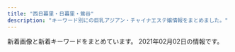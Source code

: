 ```yaml
---
title: "西日暮里・日暮里・鶯谷"
description: "キーワード別にの巨乳アジアン・チャイナエステ嬢情報をまとめました。"
---
```


新着画像と新着キーワードをまとめています。
2021年02月02日の情報です。

<DmmAffiliateIns />
<KeywordTable
  shops={
    [
    {
        "station": "JR\u897f\u65e5\u66ae\u91cc\u99c5",
        "name": "\u307b\u307b\u3048\u307f",
        "url": "http://www.hohoemi.es-relax.info/",
        "keywords": {},
        "img_links": [
            "http://www.hohoemi.es-relax.info/images/img02.jpg",
            "http://www.hohoemi.es-relax.info/images/r01.jpg",
            "http://www.hohoemi.es-relax.info/gals/nanami1.jpg",
            "http://www.hohoemi.es-relax.info/gals/mimi1.jpg",
            "http://www.hohoemi.es-relax.info/images/r05.jpg",
            "http://www.hohoemi.es-relax.info/i/room/r02.jpg",
            "http://www.hohoemi.es-relax.info/images/newsbar.jpg",
            "http://www.hohoemi.es-relax.info/gals/yuyu1.jpg",
            "http://www.hohoemi.es-relax.info/images/img03.jpg",
            "http://www.hohoemi.es-relax.info/gals/nana1.jpg",
            "http://www.hohoemi.es-relax.info/i/room/r04.jpg",
            "http://www.hohoemi.es-relax.info/images/img04.jpg",
            "http://www.hohoemi.es-relax.info/images/nanami1.jpg",
            "http://www.hohoemi.es-relax.info/i/room/r03.jpg",
            "http://www.hohoemi.es-relax.info/gals/yuri1.jpg",
            "http://www.hohoemi.es-relax.info/images/162-1.jpg",
            "http://www.hohoemi.es-relax.info/gals/mirai1.jpg",
            "http://www.hohoemi.es-relax.info/images/r04.jpg",
            "http://www.hohoemi.es-relax.info/images/r02.jpg",
            "http://www.hohoemi.es-relax.info/gals/monika1.jpg",
            "http://www.hohoemi.es-relax.info/gals/rika1.jpg",
            "http://www.hohoemi.es-relax.info/i/room/r01.jpg",
            "http://www.hohoemi.es-relax.info/images/r03.jpg",
            "http://www.hohoemi.es-relax.info/gals/egao1.jpg",
            "http://www.hohoemi.es-relax.info/gals/karin1.jpg"
        ]
    },
    {
        "url": "https://www.sofia-est.com/",
        "keywords": {
            "\u30c0\u30a4\u30ca\u30de\u30a4\u30c8": 1,
            "\u30bb\u30af\u30b7\u30fc": 24,
            "G": 2,
            "E": 1
        },
        "name": "\u30bd\u30d5\u30a3\u30a2",
        "station": "JR\u65e5\u66ae\u91cc\u99c5\u5357\u53e3",
        "img_links": [
            "https://www.sofia-est.com/img/girl/list/s85_list.jpg",
            "https://www.sofia-est.com/img/girl/list/s99_list.jpg",
            "https://www.sofia-est.com/img/material/movie20141210.jpg",
            "https://www.sofia-est.com/img/material/photo7.jpg",
            "https://www.sofia-est.com/img/material/photo5.jpg",
            "https://www.sofia-est.com/img/material/mob_t4.jpg",
            "https://www.sofia-est.com/img/girl/thumb/s85_2.jpg",
            "https://www.sofia-est.com/img/banner/koko_120x60.png",
            "https://www.sofia-est.com/img/material/top_kodawari.png",
            "https://www.sofia-est.com/img/material/page8_subt2.png",
            "https://www.sofia-est.com/img/material/page4_subt1.png",
            "https://www.sofia-est.com/img/girl/thumb/s85_3.jpg",
            "https://www.sofia-est.com/img/girl/thumb/s57_4.jpg",
            "https://www.sofia-est.com/img/material/photo8.jpg",
            "https://www.sofia-est.com/img/material/page6_subt1.png",
            "https://www.sofia-est.com/img/girl/main/s100_1.jpg",
            "https://www.sofia-est.com/img/material/movie_right_yaji.png",
            "https://www.sofia-est.com/img/girl/thumb/s92_1.jpg",
            "https://www.sofia-est.com/img/material/yakusoku.png",
            "https://www.sofia-est.com/img/what/coupon202009.png",
            "https://www.sofia-est.com/img/girl/main/s89_1.jpg",
            "https://www.sofia-est.com/img/material/mob_m3_rev1.jpg",
            "https://www.sofia-est.com/img/girl/main/s85_1.jpg",
            "https://www.sofia-est.com/img/material/movie_left_yaji.png",
            "https://www.sofia-est.com/img/material/hosi5.png",
            "https://www.sofia-est.com/img/material/mobileqr.png",
            "https://www.sofia-est.com/img/material/gm3_rollout.png",
            "https://www.sofia-est.com/img/material/photo2.jpg",
            "https://www.sofia-est.com/img/material/photo4.jpg",
            "https://www.sofia-est.com/img/girl/thumb/s81_3.jpg",
            "https://www.sofia-est.com/img/girl/pickup/pickup20191220093702.jpg",
            "https://www.sofia-est.com/img/material/top_pickup.png",
            "https://www.sofia-est.com/img/girl/list/s94_list.jpg",
            "https://www.sofia-est.com/img/material/mob_t3.jpg",
            "https://www.sofia-est.com/img/girl/list/s97_list.jpg",
            "https://www.sofia-est.com/img/girl/list/s89_list.jpg",
            "https://www.sofia-est.com/img/material/page6_subt2.png",
            "https://www.sofia-est.com/img/girl/list/s92_list.jpg",
            "https://www.sofia-est.com/img/material/movieicon.png",
            "https://www.sofia-est.com/img/girl/thumb/s56_2.jpg",
            "https://www.sofia-est.com/img/girl/thumb/s84_1.jpg",
            "https://www.sofia-est.com/img/material/gm4_rollout.png",
            "https://www.sofia-est.com/img/girl/thumb/s55_1.jpg",
            "https://www.sofia-est.com/img/material/sd_rt_btn.png",
            "https://www.sofia-est.com/img/girl/thumb/s81_4.jpg",
            "https://www.sofia-est.com/img/material/mob_t5.jpg",
            "https://www.sofia-est.com/img/girl/pickup/pickup20190509222453.jpg",
            "https://www.sofia-est.com/img/girl/thumb/s89_2.jpg",
            "https://www.sofia-est.com/img/girl/main/s99_1.jpg",
            "https://www.sofia-est.com/img/girl/list/s57_list.jpg",
            "https://www.sofia-est.com/img/material/page3_subt1.png",
            "https://www.sofia-est.com/img/girl/mobilepickup/mobilepickup20200302124127.jpg",
            "https://www.sofia-est.com/img/girl/thumb/s81_1.jpg",
            "https://www.sofia-est.com/img/girl/main/s97_1.jpg",
            "https://www.sofia-est.com/img/material/page3_1_subt1.png",
            "https://www.sofia-est.com/img/material/photo3.jpg",
            "https://www.sofia-est.com/img/material/top_kodawariimg1.jpg",
            "https://www.sofia-est.com/img/material/gm5_rollout.png",
            "https://www.sofia-est.com/img/girl/thumb/s97_1.jpg",
            "https://www.sofia-est.com/img/girl/thumb/s111_2.jpg",
            "https://www.sofia-est.com/img/girl/main/s92_1.jpg",
            "https://www.sofia-est.com/img/material/top_movie.png",
            "https://www.sofia-est.com/img/material/noimg_m.jpg",
            "https://www.sofia-est.com/img/material/photo1.jpg",
            "https://www.sofia-est.com/img/girl/thumb/s85_1.jpg",
            "https://www.sofia-est.com/img/girl/main/s84_1.jpg",
            "https://www.sofia-est.com/img/girl/thumb/s81_2.jpg",
            "https://www.sofia-est.com/img/material/phototxt.jpg",
            "https://www.sofia-est.com/img/girl/thumb/s56_1.jpg",
            "https://www.sofia-est.com/img/girl/thumb/s57_2.jpg",
            "https://www.sofia-est.com/img/girl/main/s57_1.jpg",
            "https://www.sofia-est.com/img/material/page3_1_subt2.png",
            "https://www.sofia-est.com/img/girl/thumb/s57_1.jpg",
            "https://www.sofia-est.com/img/material/page2_subt1.png",
            "https://www.sofia-est.com/img/girl/thumb/s57_3.jpg",
            "https://www.sofia-est.com/img/material/top_infomation.png",
            "https://www.sofia-est.com/img/material/noimg_thumb.jpg",
            "https://www.sofia-est.com/img/material/page6_subt3.png",
            "https://www.sofia-est.com/img/top/topslide20141211.jpg",
            "https://www.sofia-est.com/img/material/page8_subt1.png",
            "https://www.sofia-est.com/img/material/mob_youtube.png",
            "https://www.sofia-est.com/img/material/iph.png",
            "https://www.sofia-est.com/img/girl/main/s81_1.jpg",
            "https://www.sofia-est.com/img/material/page5_subt1.png",
            "https://www.sofia-est.com/img/material/mob_m1_rev1.jpg",
            "https://www.sofia-est.com/img/girl/thumb/s99_2.jpg",
            "https://www.sofia-est.com/img/girl/thumb/s100_1.jpg",
            "https://www.sofia-est.com/img/material/course_tanta2.png",
            "https://www.sofia-est.com/img/material/photo6.jpg",
            "https://www.sofia-est.com/img/material/mob_m4.jpg",
            "https://www.sofia-est.com/img/girl/thumb/s94_2.jpg",
            "https://www.sofia-est.com/img/girl/thumb/s94_1.jpg",
            "https://www.sofia-est.com/img/material/doublecourse_rev1.png",
            "https://www.sofia-est.com/img/material/gm2_rollout.png",
            "https://www.sofia-est.com/img/girl/list/s55_list.jpg",
            "https://www.sofia-est.com/img/material/page7_subt1.png",
            "https://www.sofia-est.com/img/girl/list/s84_list.jpg",
            "https://www.sofia-est.com/img/girl/thumb/s92_2.jpg",
            "https://www.sofia-est.com/img/girl/list/s56_list.jpg",
            "https://www.sofia-est.com/img/material/mob_t1.jpg",
            "https://www.sofia-est.com/img/top/topslide20141210.jpg",
            "https://www.sofia-est.com/img/material/photobig.jpg",
            "https://www.sofia-est.com/img/girl/thumb/s81_5.jpg",
            "https://www.sofia-est.com/img/girl/main/s111_1.jpg",
            "https://www.sofia-est.com/img/material/courseoption_rev1.png",
            "https://www.sofia-est.com/img/girl/list/s111_list.jpg",
            "https://www.sofia-est.com/img/material/top_newface.png",
            "https://www.sofia-est.com/img/material/gm6_rollout.png",
            "https://www.sofia-est.com/img/girl/thumb/s99_1.jpg",
            "https://www.sofia-est.com/img/material/noimg_b.jpg",
            "https://www.sofia-est.com/img/material/page5_subt2.png",
            "https://www.sofia-est.com/img/girl/thumb/s100_2.jpg",
            "https://www.sofia-est.com/img/material/top_news.png",
            "https://www.sofia-est.com/img/material/mob_m5.jpg",
            "https://www.sofia-est.com/img/material/pagetop_rollout.png",
            "https://www.sofia-est.com/img/material/course_tanta1.png",
            "https://www.sofia-est.com/img/girl/thumb/s84_2.jpg",
            "https://www.sofia-est.com/img/girl/pickup/pickup20191220093623.jpg",
            "https://www.sofia-est.com/img/material/gm1_rollout.png",
            "https://www.sofia-est.com/img/girl/pickup/pickup20200111122329.jpg",
            "https://www.sofia-est.com/img/girl/list/s100_list.jpg",
            "https://www.sofia-est.com/img/material/page4_subt2.png",
            "https://www.sofia-est.com/img/girl/list/s81_list.jpg",
            "https://www.sofia-est.com/img/top/topslide20150918.jpg",
            "https://www.sofia-est.com/img/girl/main/s94_1.jpg",
            "https://www.sofia-est.com/img/material/top_about.png",
            "https://www.sofia-est.com/img/material/top_twitter.png",
            "https://www.sofia-est.com/img/material/top_camp.png",
            "https://www.sofia-est.com/img/material/mob_m2_rev1.jpg",
            "https://www.sofia-est.com/img/girl/main/s56_1.jpg",
            "https://www.sofia-est.com/img/girl/thumb/s97_2.jpg",
            "https://www.sofia-est.com/img/girl/thumb/s89_1.jpg",
            "https://www.sofia-est.com/img/girl/thumb/s111_1.jpg",
            "https://www.sofia-est.com/img/material/mob_t2.jpg",
            "https://www.sofia-est.com/img/girl/pickup/pickup20180411052859.jpg",
            "https://www.sofia-est.com/img/material/coursepoint_rev2.png"
        ]
    },
    {
        "img_links": [
            "https://mominoki.tyo.ac/images/themes/pink/line.png",
            "https://mominoki.tyo.ac/images/room3.jpg",
            "https://mominoki.tyo.ac/images/themes/pink/s_ranking.png",
            "https://mominoki.tyo.ac/images/themes/pink/mobile.jpg",
            "https://mominoki.tyo.ac/images/themes/pink/s_link.png",
            "https://mominoki.tyo.ac/images/themes/pink/s_news.png",
            "https://mominoki.tyo.ac/photos/sites/41/2020/09/2020092804344656.jpg",
            "https://mominoki.tyo.ac/images/room4.jpg",
            "https://mominoki.tyo.ac/images/themes/pink/r3.jpg",
            "https://mominoki.tyo.ac/images/themes/pink/no1.png",
            "https://mominoki.tyo.ac/photos/sites/41/2020/09/2020092810535583.jpg",
            "https://mominoki.tyo.ac/images/room1.jpg",
            "https://mominoki.tyo.ac/images/themes/pink/s_pickup.png",
            "https://mominoki.tyo.ac/photos/sites/41/2020/11/2020111401222038.jpg",
            "https://mominoki.tyo.ac/photos/sites/41/2020/09/2020092804344750.jpg",
            "https://mominoki.tyo.ac/photos/sites/41/2020/09/2020092801595154.jpg",
            "https://mominoki.tyo.ac/images/themes/pink/s_staff.png",
            "https://mominoki.tyo.ac/images/themes/pink/no2.png",
            "https://mominoki.tyo.ac/images/room2.jpg",
            "https://mominoki.tyo.ac/photos/sites/41/2020/09/2020092804344859.jpg",
            "https://mominoki.tyo.ac/images/themes/pink/s_newface.png"
        ],
        "name": "\u3082\u307f\u306e\u6728",
        "url": "https://mominoki.tyo.ac/",
        "keywords": {
            "D": 20,
            "C": 14,
            "87": 8,
            "E": 4,
            "86": 4,
            "85": 12
        },
        "station": "\u753a\u5c4b\u99c51\u756a\u51fa\u53e3"
    },
    {
        "name": "\u5065\u7f8e\u5802",
        "img_links": [
            "http://es-rlx.com/img/ttl_staff.png",
            "http://es-rlx.com/img/access/road03.jpg",
            "http://es-rlx.com/pic/head.png",
            "http://es-rlx.com/img/youtube.jpg",
            "http://es-rlx.com/img/ft_tel.png",
            "http://es-rlx.com/staff/sakura/01mb.jpg",
            "http://es-rlx.com/img/access/roaddm.png",
            "http://es-rlx.com/staff/yuki/01.jpg",
            "http://es-rlx.com/img/access/road04.jpg",
            "http://es-rlx.com/staff/sakura/01.jpg",
            "http://es-rlx.com/i/files/homeimg.jpg",
            "http://es-rlx.com/img/access/road02.jpg",
            "http://es-rlx.com/staff/yuki/01mb.jpg",
            "http://es-rlx.com/staff/mai/01.jpg",
            "http://es-rlx.com/staff/mai/01mb.jpg",
            "http://es-rlx.com/img/ttl_rec.png",
            "http://es-rlx.com/pic/top3.jpg",
            "http://es-rlx.com/img/ttl_tnew.png",
            "http://es-rlx.com/pic/top1.jpg",
            "http://es-rlx.com/staff/rumi/01mb.jpg",
            "http://es-rlx.com/img/access/road01.jpg",
            "http://es-rlx.com/pic/top2.jpg",
            "http://es-rlx.com/img/access/kanban.png",
            "http://es-rlx.com/staff/anna/01mb.jpg",
            "http://es-rlx.com/staff/minami/01mb.jpg",
            "http://es-rlx.com/staff/anna/01.jpg",
            "http://es-rlx.com/img/ttl_mobile.png",
            "http://es-rlx.com/staff/rumi/01.jpg",
            "http://es-rlx.com/staff/minami/01.jpg"
        ],
        "station": "JR\u9daf\u8c37\u99c5\u5317\u53e3",
        "keywords": {
            "C": 21
        },
        "url": "http://es-rlx.com/"
    },
    {
        "name": "\u307f\u306a\u307f",
        "station": "JR\u65e5\u66ae\u91cc\u99c5\u6771\u53e3",
        "url": "http://es-minami.com/",
        "keywords": {},
        "img_links": [
            "http://es-minami.com/images/mika2.jpg",
            "http://www.es-minami.com/images/riri1.jpg",
            "http://es-minami.com/gals/nana1.jpg",
            "http://www.es-minami.com/img/riri1.jpg",
            "http://www.es-minami.com/gals/nana1.jpg",
            "http://es-minami.com/gals/yuki1.jpg",
            "http://www.es-minami.com/gals/mika1.jpg",
            "http://es-minami.com/gals/sayuri1.jpg",
            "http://es-minami.com/img/sayuri1.jpg",
            "http://es-minami.com/images/riri1.jpg",
            "http://es-minami.com/images/sayuri2.jpg",
            "http://www.es-minami.com/gals/sakura1.jpg",
            "http://es-minami.com/images/mobole.png",
            "http://es-minami.com/gals/mika2.jpg",
            "http://www.es-minami.com/img/nana1.jpg",
            "http://www.es-minami.com/gals/sayuri1.jpg",
            "http://es-minami.com/images/pick_staff6.jpg",
            "http://www.es-minami.com/gals/riri1.jpg",
            "http://es-minami.com/images/news.png",
            "http://www.es-minami.com/images/rika1.jpg",
            "http://es-minami.com/img/mika1.jpg",
            "http://es-minami.com/images/nana1.jpg",
            "http://www.es-minami.com/gals/sayuri2.jpg",
            "http://www.es-minami.com/images/sayuri1.jpg",
            "http://es-minami.com/gals/rika1.jpg",
            "http://es-minami.com/img/sayuri2.jpg",
            "http://es-minami.com/gals/mika1.jpg",
            "http://www.es-minami.com/images/staff-bar.png",
            "http://es-minami.com/gals/sayuri2.jpg",
            "http://www.es-minami.com/img/sayuri1.jpg",
            "http://es-minami.com/images/yuki1.jpg",
            "http://www.es-minami.com/images/nana1.jpg",
            "http://es-minami.com/img/riri1.jpg",
            "http://es-minami.com/images/sayuri1.jpg",
            "http://www.es-minami.com/images/news.png",
            "http://www.es-minami.com/images/pick_staff6.jpg",
            "http://www.es-minami.com/img/yuki1.jpg",
            "http://www.es-minami.com/images/yuki1.jpg",
            "http://es-minami.com/gals/sakura1.jpg",
            "http://es-minami.com/img/yuki1.jpg",
            "http://www.es-minami.com/img/sayuri2.jpg",
            "http://www.es-minami.com/images/mika1.jpg",
            "http://www.es-minami.com/images/sayuri2.jpg",
            "http://es-minami.com/img/mika2.jpg",
            "http://es-minami.com/images/rika1.jpg",
            "http://es-minami.com/images/mika1.jpg",
            "http://es-minami.com/images/staff-bar.png",
            "http://es-minami.com/gals/riri1.jpg",
            "http://www.es-minami.com/gals/mika2.jpg",
            "http://www.es-minami.com/gals/rika1.jpg",
            "http://www.es-minami.com/images/mika2.jpg",
            "http://www.es-minami.com/img/mika2.jpg",
            "http://www.es-minami.com/img/mika1.jpg",
            "http://es-minami.com/img/nana1.jpg",
            "http://www.es-minami.com/gals/yuki1.jpg",
            "http://www.es-minami.com/images/mobole.png"
        ]
    },
    {
        "img_links": [
            "http://lapis.tyo.cm/images/s_face.jpg",
            "http://lapis.tyo.cm/images/nbj3.jpg",
            "http://lapis.tyo.cm/photos/sites/75/2021/01/2021010407562290.jpg",
            "http://lapis.tyo.cm/images/new.jpg",
            "http://lapis.tyo.cm/photos/sites/75/2021/01/2021010407562324.jpg",
            "http://lapis.tyo.cm/images/mobile.jpg",
            "http://lapis.tyo.cm/images/pick_bj1.jpg",
            "http://lapis.tyo.cm/images/pick_bj3.jpg",
            "http://lapis.tyo.cm/images/s_blog.jpg",
            "http://lapis.tyo.cm/photos/sites/75/2021/01/2021010407562697.jpg",
            "http://lapis.tyo.cm/images/nbj1.jpg",
            "http://lapis.tyo.cm/images/s_staff.jpg",
            "http://lapis.tyo.cm/images/s_link.jpg",
            "http://lapis.tyo.cm/images/top.png",
            "http://lapis.tyo.cm/images/s_pick.jpg",
            "http://lapis.tyo.cm/photos/sites/75/2021/01/2021010407562482.jpg"
        ],
        "station": "JR\u9daf\u8c37\u99c5\u5317\u53e3",
        "url": "http://lapis.tyo.cm/",
        "name": "\u30e9\u30d4\u30b9",
        "keywords": {
            "87": 4,
            "86": 8,
            "83": 4,
            "D": 16
        }
    },
    {
        "keywords": {},
        "url": "http://www.ai-lian.work/",
        "station": "JR\u9daf\u8c37\u99c5\u5317\u53e3",
        "name": "\u5fc3\u7f8e",
        "img_links": [
            "http://www.ai-lian.work/images/1.jpg",
            "http://www.ai-lian.work/images/head.jpg",
            "http://www.ai-lian.work/images/staff_t.jpg",
            "http://www.ai-lian.work/images/ta.jpg",
            "http://www.ai-lian.work/images/news.jpg",
            "http://www.ai-lian.work/img/aya1.jpg",
            "http://www.ai-lian.work/images/int1.jpg",
            "http://www.ai-lian.work/images/mobile.jpg",
            "http://www.ai-lian.work/img/saya1.jpg",
            "http://www.ai-lian.work/images/interior_t.jpg",
            "http://www.ai-lian.work/images/2.jpg",
            "http://www.ai-lian.work/images/rec1.jpg",
            "http://www.ai-lian.work/images/3.jpg",
            "http://www.ai-lian.work/img/yui1.jpg",
            "http://www.ai-lian.work/images/int2.jpg",
            "http://www.ai-lian.work/images/tel.jpg",
            "http://www.ai-lian.work/images/line.png",
            "http://www.ai-lian.work/images/sys1.jpg"
        ]
    },
    {
        "keywords": {
            "D": 46,
            "94": 3,
            "85": 15,
            "F": 3,
            "86": 18,
            "C": 20,
            "E": 7
        },
        "station": "JR\u65e5\u66ae\u91cc\u99c5\u5357\u53e3",
        "img_links": [
            "http://www.mac-riraku106.xyz/uploads/200317/1-20031G44220J0.jpg",
            "http://www.mac-riraku106.xyz/static/picture/1.jpg",
            "http://www.mac-riraku106.xyz/uploads/200317/1-20031G44235R7.jpg",
            "http://www.mac-riraku106.xyz/uploads/200608/1-20060Q02506204.jpg",
            "http://www.mac-riraku106.xyz/uploads/200608/1-20060Q0251EY.jpg",
            "http://www.mac-riraku106.xyz/uploads/190723/21-1.jpg",
            "http://www.mac-riraku106.xyz/static/picture/tel.png",
            "http://www.mac-riraku106.xyz/uploads/200325/1-2003251H340B9.jpg",
            "http://www.mac-riraku106.xyz/uploads/190723/10-2.jpg",
            "http://www.mac-riraku106.xyz/static/picture/top-img03.png",
            "http://www.mac-riraku106.xyz/uploads/200818/1-200QQ55415J4.jpg",
            "http://www.mac-riraku106.xyz/static/picture/call.png",
            "http://www.mac-riraku106.xyz/static/picture/top-img09.png",
            "http://www.mac-riraku106.xyz/uploads/190926/1-1Z926131R6102.jpg",
            "http://www.mac-riraku106.xyz/uploads/200310/1-200310130925920.jpg",
            "http://www.mac-riraku106.xyz/uploads/190723/23-2.jpg",
            "http://www.mac-riraku106.xyz/uploads/191219/1-19121912423J29.jpg",
            "http://www.mac-riraku106.xyz/uploads/190723/33-1.jpg",
            "http://www.mac-riraku106.xyz/uploads/190926/1-1Z926131T2408.jpg",
            "http://www.mac-riraku106.xyz/uploads/200801/1-200P1110412514.jpg",
            "http://www.mac-riraku106.xyz/uploads/200317/1-20031G4420c38.jpg",
            "http://www.mac-riraku106.xyz/uploads/200501/1-200501145011C2.jpg",
            "http://www.mac-riraku106.xyz/uploads/190723/10-1.jpg",
            "http://www.mac-riraku106.xyz/uploads/200501/1-200501125300127.jpg",
            "http://www.mac-riraku106.xyz/static/picture/2.jpg",
            "http://www.mac-riraku106.xyz/uploads/200501/1-200501125150516.jpg",
            "http://www.mac-riraku106.xyz/static/picture/top-img01.png",
            "http://www.mac-riraku106.xyz/uploads/200801/1-200P1110631926.jpg",
            "http://www.mac-riraku106.xyz/uploads/200501/1-200501145002a7.jpg",
            "http://www.mac-riraku106.xyz/uploads/190723/23-3.jpg",
            "http://www.mac-riraku106.xyz/uploads/200818/1-200QQ5535E92.jpg",
            "http://www.mac-riraku106.xyz/uploads/191008/1-19100Q5451M20.jpg",
            "http://www.mac-riraku106.xyz/uploads/200501/1-200501144951148.jpg",
            "http://www.mac-riraku106.xyz/uploads/190723/1-2.jpg",
            "http://www.mac-riraku106.xyz/uploads/200325/1-2003251H312V4.jpg",
            "http://www.mac-riraku106.xyz/uploads/191219/1-191219124141563.jpg",
            "http://www.mac-riraku106.xyz/uploads/200310/1-200310130Z0421.jpg",
            "http://www.mac-riraku106.xyz/uploads/200818/1-200QQ554231G.jpg",
            "http://www.mac-riraku106.xyz/uploads/200501/1-200501125251121.jpg",
            "http://www.mac-riraku106.xyz/uploads/190723/30-1.jpg",
            "http://www.mac-riraku106.xyz/uploads/191128/1-19112Q31009521.jpg",
            "http://www.mac-riraku106.xyz/static/picture/michi02.png",
            "http://www.mac-riraku106.xyz/uploads/191209/1-191209123459153.jpg",
            "http://www.mac-riraku106.xyz/uploads/191128/1-19112Q3102OP.jpg",
            "http://www.mac-riraku106.xyz/uploads/191106/1-191106092S0357.jpg",
            "http://www.mac-riraku106.xyz/uploads/200801/1-200P1110A4M2.jpg",
            "http://www.mac-riraku106.xyz/uploads/200310/1-20031013091I08.jpg",
            "http://www.mac-riraku106.xyz/uploads/191128/1-19112Q3111UF.jpg",
            "http://www.mac-riraku106.xyz/uploads/190906/1-1ZZ6125225A4.jpg",
            "http://www.mac-riraku106.xyz/uploads/190826/1-1ZR614462Qa.jpg",
            "http://www.mac-riraku106.xyz/uploads/190723/23-1.jpg",
            "http://www.mac-riraku106.xyz/uploads/190723/1-1.jpg",
            "http://www.mac-riraku106.xyz/uploads/191008/1-19100Q5453V63.jpg",
            "http://www.mac-riraku106.xyz/static/picture/top-img02.png",
            "http://www.mac-riraku106.xyz/uploads/191106/1-191106092J62Y.jpg",
            "http://www.mac-riraku106.xyz/uploads/190906/1-1ZZ612503C39.jpg",
            "http://www.mac-riraku106.xyz/uploads/200501/1-200501125159161.jpg",
            "http://www.mac-riraku106.xyz/static/picture/michi01.png",
            "http://www.mac-riraku106.xyz/uploads/191106/1-191106092T0531.jpg",
            "http://www.mac-riraku106.xyz/uploads/191209/1-191209122ZY50.jpg",
            "http://www.mac-riraku106.xyz/uploads/190723/34-1.jpg",
            "http://www.mac-riraku106.xyz/uploads/190723/25-1.jpg",
            "http://www.mac-riraku106.xyz/uploads/191209/1-1912091229204E.jpg",
            "http://www.mac-riraku106.xyz/uploads/190826/1-1ZR6144611E0.jpg"
        ],
        "url": "http://www.mac-riraku106.xyz/",
        "name": "\u306f\u305f\u3061"
    },
    {
        "img_links": [
            "http://chou.ies.bz/photos/sites/85/2020/10/2020100610383828.jpg",
            "http://chou.ies.bz/images/s_news.png",
            "http://chou.ies.bz/photos/sites/85/2019/07/2019070509385227.jpg",
            "http://chou.ies.bz/photos/sites/85/2019/07/2019070106333414.jpg",
            "http://chou.ies.bz/photos/sites/85/2019/07/2019070106340260.jpg",
            "http://chou.ies.bz/photos/sites/85/2019/06/2019062803491517.jpg",
            "http://chou.ies.bz/photos/sites/85/2019/07/2019070106330942.jpg",
            "http://chou.ies.bz/images/top.png",
            "http://chou.ies.bz/images/n3.png",
            "http://chou.ies.bz/images/s_staff.jpg",
            "http://chou.ies.bz/photos/sites/85/2020/12/2020120204265615.jpg",
            "http://chou.ies.bz/images/s1.png",
            "http://chou.ies.bz/images/s_link.png",
            "http://chou.ies.bz/images/mobile.png",
            "http://chou.ies.bz/images/s_pick.png",
            "http://chou.ies.bz/photos/sites/85/2020/10/2020100610370157.jpg",
            "http://chou.ies.bz/images/s3.png",
            "http://chou.ies.bz/photos/sites/85/2019/07/2019070106320474.jpg",
            "http://chou.ies.bz/photos/sites/85/2020/12/2020121802483415.jpg",
            "http://chou.ies.bz/photos/sites/85/2020/12/2020120204150858.jpg",
            "http://chou.ies.bz/photos/sites/85/2019/12/2019120602315853.jpg",
            "http://chou.ies.bz/images/n1.jpg"
        ],
        "name": "\u706f\u308a\u5c4b",
        "keywords": {
            "86": 7,
            "D": 9,
            "E": 1,
            "C": 1,
            "85": 1,
            "87": 1,
            "84": 2
        },
        "station": "JR\u897f\u65e5\u66ae\u91cc\u99c5",
        "url": "http://chou.ies.bz/"
    },
    {
        "url": "http://onkyoukou.tyo.cm/",
        "station": "JR\u897f\u65e5\u66ae\u91cc\u99c5",
        "img_links": [
            "http://onkyoukou.tyo.cm/photos/sites/88/2020/03/2020030111163079.jpg",
            "http://onkyoukou.tyo.cm/images/n1.jpg",
            "http://onkyoukou.tyo.cm/images/s_staff1.jpg",
            "http://onkyoukou.tyo.cm/images/mobile.jpg",
            "http://onkyoukou.tyo.cm/images/face_bj3.jpg",
            "http://onkyoukou.tyo.cm/images/s_pick.jpg",
            "http://onkyoukou.tyo.cm/photos/sites/88/2017/03/staff1.jpg",
            "http://onkyoukou.tyo.cm/images/s_staff.jpg",
            "http://onkyoukou.tyo.cm/images/s_news.jpg",
            "http://onkyoukou.tyo.cm/images/face_bj.jpg",
            "http://onkyoukou.tyo.cm/images/n3.jpg",
            "http://onkyoukou.tyo.cm/images/acc2.jpg",
            "http://onkyoukou.tyo.cm/photos/sites/88/2017/03/staff2.jpg",
            "http://onkyoukou.tyo.cm/images/nbj1.jpg",
            "http://onkyoukou.tyo.cm/images/s_face.jpg",
            "http://onkyoukou.tyo.cm/images/s_link.jpg",
            "http://onkyoukou.tyo.cm/images/acc1.jpg",
            "http://onkyoukou.tyo.cm/photos/sites/88/2017/03/staff4.jpg",
            "http://onkyoukou.tyo.cm/images/line.jpg",
            "http://onkyoukou.tyo.cm/images/nbj3.jpg",
            "http://onkyoukou.tyo.cm/images/acc3.jpg",
            "http://onkyoukou.tyo.cm/images/s_mobile.jpg",
            "http://onkyoukou.tyo.cm/images/top.png"
        ],
        "name": "\u6e29\u99a8\u6e2f-\u304a\u3093\u304d\u3087\u3046\u3053\u3046-",
        "keywords": {
            "86": 3,
            "87": 3,
            "88": 6,
            "C": 13
        }
    },
    {
        "img_links": [
            "http://www.es-ms.work/images/sys.jpg",
            "http://www.es-ms.work/img/sayuri1.jpg",
            "http://www.es-ms.work/staff/rina.jpg",
            "http://www.es-ms.work/images/s1.png",
            "http://www.es-ms.work/images/news.jpg",
            "http://www.es-ms.work/images/head.jpg",
            "http://www.es-ms.work/images/int2.jpg",
            "http://www.es-ms.work/staff/kaya.jpg",
            "http://www.es-ms.work/images/interior_t.jpg",
            "http://www.es-ms.work/staff/sayuri.jpg",
            "http://www.es-ms.work/images/staff_t.jpg",
            "http://www.es-ms.work/img/kaya1.jpg",
            "http://www.es-ms.work/images/tg.jpg",
            "http://www.es-ms.work/images/ac1.jpg",
            "http://www.es-ms.work/images/int1.jpg",
            "http://www.es-ms.work/img/rina1.jpg",
            "http://www.es-ms.work/images/rec2.jpg",
            "http://www.es-ms.work/images/rec1.jpg",
            "http://www.es-ms.work/images/3.jpg",
            "http://www.es-ms.work/images/2.jpg",
            "http://www.es-ms.work/images/1.jpg"
        ],
        "station": "JR\u9daf\u8c37\u99c5\u5317\u53e3",
        "keywords": {},
        "name": "\u685c\u306e\u5bb6",
        "url": "http://www.es-ms.work/"
    },
    {
        "url": "http://www.night.ne.jp/tokyo/hayasi/",
        "img_links": [
            "http://www.night.ne.jp/tokyo/hayasi/img/view_5.jpg",
            "http://www.night.ne.jp/nightnet/img/9.jpg",
            "http://www.night.ne.jp/nightnet/img/13.jpg",
            "http://www.night.ne.jp/tokyo/hayasi/img/index_view.jpg",
            "http://www.night.ne.jp/nightnet/img/8.jpg",
            "http://www.night.ne.jp/tokyo/hayasi/img/view_1.jpg",
            "http://www.night.ne.jp/nightnet/img/7.jpg",
            "http://www.night.ne.jp/_format/P/img/over_msg_02.jpg",
            "http://www.night.ne.jp/_format/P/img/whats_news.jpg",
            "http://www.night.ne.jp/nightnet/img/3.jpg",
            "http://www.night.ne.jp/tokyo/hayasi/img/view_2.jpg",
            "http://www.night.ne.jp/nightnet/img/4.jpg",
            "http://www.night.ne.jp/tokyo/hayasi/img_staff/g_7181.jpg",
            "http://www.night.ne.jp/nightnet/img/11.jpg",
            "http://www.night.ne.jp/nightnet/img/14.jpg",
            "http://www.night.ne.jp/_format/W/img/whats_view.jpg",
            "http://www.night.ne.jp/nightnet/img/5.jpg",
            "http://www.night.ne.jp/nightnet/img/6.jpg",
            "http://www.night.ne.jp/tokyo/hayasi/img/index.jpg",
            "http://www.night.ne.jp/nightnet/img/10.jpg",
            "http://www.night.ne.jp/tokyo/hayasi/img/view_6.jpg",
            "http://www.night.ne.jp/tokyo/hayasi/img/index_top.jpg",
            "http://www.night.ne.jp/nightnet/img/15.jpg",
            "http://www.night.ne.jp/tokyo/hayasi/img/view_3.jpg",
            "http://www.night.ne.jp/_format/P/img/index_enter_1.jpg",
            "http://www.night.ne.jp/tokyo/hayasi/img/qr_code.jpg",
            "http://www.night.ne.jp/nightnet/img/16.jpg",
            "http://www.night.ne.jp/nightnet/img/2.jpg",
            "http://www.night.ne.jp/nightnet/img/12a.jpg",
            "http://www.night.ne.jp/tokyo/hayasi/img/view_4.jpg",
            "http://www.night.ne.jp/nightnet/img/1.jpg",
            "http://www.night.ne.jp/nightnet/img/17.jpg",
            "http://www.night.ne.jp/_format/P/img/over_msg_01.jpg"
        ],
        "station": "JR\u65e5\u66ae\u91cc\u99c5",
        "name": "\u6797\u30de\u30c3\u30b5\u30fc\u30b8",
        "keywords": {}
    },
    {
        "url": "http://flowerscent.este.work/",
        "name": "\u3075\u308f\u3075\u308f",
        "keywords": {
            "86": 12,
            "D": 12,
            "83": 36,
            "87": 12,
            "E": 12,
            "C": 36
        },
        "img_links": [
            "http://flowerscent.este.work/2/uploadimg/1600260826.jpg",
            "http://flowerscent.este.work/head_1_4691_1553674270167089.png",
            "http://flowerscent.este.work/2/uploadimg/1599833697.jpg",
            "http://flowerscent.este.work/head_2_4691_1553674270815382.png",
            "http://flowerscent.este.work/head_3_4691_1556258938113847.png"
        ],
        "station": "JR\u897f\u65e5\u66ae\u91cc\u99c5"
    },
    {
        "station": "JR\u65e5\u66ae\u91cc\u99c5\u6771\u53e3",
        "url": "http://www.en-nippori.net/",
        "keywords": {
            "C": 6
        },
        "name": "\u7e01",
        "img_links": [
            "http://www.en-nippori.net/image/mainparts/images/navi01_07.jpg",
            "http://www.en-nippori.net/image/index/top.jpg",
            "http://www.en-nippori.net/image/mainparts/main.jpg",
            "http://www.en-nippori.net/image/therapist/03.jpg",
            "http://www.en-nippori.net/image/mainparts/images/navi01_04.jpg",
            "http://www.en-nippori.net/image/therapist/04.jpg",
            "http://www.en-nippori.net/image/therapist/02.jpg",
            "http://www.en-nippori.net/image/therapist/06.jpg",
            "http://www.en-nippori.net/image/mainparts/images/navi01_02.jpg",
            "http://www.en-nippori.net/image/therapist/01.jpg",
            "http://www.en-nippori.net/image/mainparts/images/navi01_06.jpg",
            "http://www.en-nippori.net/image/mainparts/images/navi01_05.jpg",
            "http://www.en-nippori.net/image/mainparts/images/navi01_03.jpg"
        ]
    },
    {
        "keywords": {},
        "station": "\u65e5\u66ae\u91cc\u99c5\u6771\u53e3",
        "name": "\u672a\u6765",
        "img_links": [
            "http://www.relax-mirai.info/gals/kaka1.jpg",
            "http://www.relax-mirai.info/images/sayuri1.jpg",
            "http://www.relax-mirai.info/gals/emi1.jpg",
            "http://www.relax-mirai.info/images/m03.jpg",
            "http://www.relax-mirai.info/images/info02.jpg",
            "http://www.relax-mirai.info/i/images/sayuri1.jpg",
            "http://www.relax-mirai.info/images/m02.jpg",
            "http://www.relax-mirai.info/images/info01.jpg",
            "http://www.relax-mirai.info/gals/aki1.jpg",
            "http://www.relax-mirai.info/images/m04.jpg",
            "http://www.relax-mirai.info/i/120/sayuri1.jpg",
            "http://www.relax-mirai.info/images/risa1.jpg",
            "http://www.relax-mirai.info/images/qr.jpg",
            "http://www.relax-mirai.info/gals/risa1.jpg",
            "http://www.relax-mirai.info/i/images/momo1.jpg",
            "http://www.relax-mirai.info/images/momo1.jpg"
        ],
        "url": "http://www.relax-mirai.info/"
    },
    {
        "url": "http://yonze.m-relax.net/",
        "station": "JR\u65e5\u66ae\u91cc\u99c5\u6771\u53e3",
        "name": "\u30e8\u30f3\u30bc",
        "keywords": {},
        "img_links": [
            "http://yonze.m-relax.net/images/bar-photo.png",
            "http://yonze.m-relax.net/images/cam20201201.png",
            "http://yonze.m-relax.net/images/bar-midasi1.png",
            "http://yonze.m-relax.net/images/pic-imihi2.jpg",
            "http://yonze.m-relax.net/images/bar-cam.png",
            "http://yonze.m-relax.net/images/bar-greeting.png",
            "http://yonze.m-relax.net/pic/pic2.jpg",
            "http://yonze.m-relax.net/images/cam.png",
            "http://yonze.m-relax.net/pic/pic3.jpg",
            "http://yonze.m-relax.net/images/b-tel2.png",
            "http://yonze.m-relax.net/pic/pic1.jpg"
        ]
    },
    {
        "img_links": [
            "http://momo.tyo.cm/images/border02.png",
            "http://momo.tyo.cm/images/top_slider01.jpg",
            "http://momo.tyo.cm/images/tit03.png",
            "http://momo.tyo.cm/photos/sites/53/2020/12/202012011041246.jpg",
            "http://momo.tyo.cm/images/tit_com05.png",
            "http://momo.tyo.cm/images/nav_link04.png",
            "http://momo.tyo.cm/images/nav_link01.png",
            "http://momo.tyo.cm/images/pagetop.png",
            "http://momo.tyo.cm/images/top_slider02.jpg",
            "http://momo.tyo.cm/images/tit_com04.png",
            "http://momo.tyo.cm/images/tit_com.png",
            "http://momo.tyo.cm/images/nav_link03.png",
            "http://momo.tyo.cm/images/tit_com02.png",
            "http://momo.tyo.cm/images/bg_pick.png",
            "http://momo.tyo.cm/images/nav_link06.png",
            "http://momo.tyo.cm/images/nav_link05.png",
            "http://momo.tyo.cm/images/tit_staff.png",
            "http://momo.tyo.cm/images/border01.png",
            "http://momo.tyo.cm/photos/sites/53/2020/08/2020083106342133.jpg",
            "http://momo.tyo.cm/photos/sites/53/2020/08/2020083106342164.jpg",
            "http://momo.tyo.cm/photos/sites/53/2020/12/2020120110412383.jpg",
            "http://momo.tyo.cm/images/news.png",
            "http://momo.tyo.cm/images/tit_link01.png",
            "http://momo.tyo.cm/images/tit02.png",
            "http://momo.tyo.cm/images/tit04.png",
            "http://momo.tyo.cm/images/tit01.png",
            "http://momo.tyo.cm/images/tit05.png",
            "http://momo.tyo.cm/images/tit_com01.png",
            "http://momo.tyo.cm/images/nav_link02.png",
            "http://momo.tyo.cm/images/tit_com03.png"
        ],
        "url": "http://momo.tyo.cm/",
        "keywords": {
            "86": 15,
            "D": 20,
            "85": 5
        },
        "station": "JR\u65e5\u66ae\u91cc\u99c5\u5357\u53e3",
        "name": "\u6843"
    }
]
}
/>
<DmmAffiliateScript />
